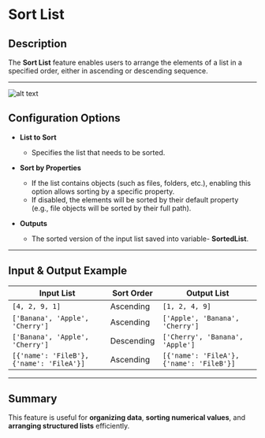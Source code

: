 # Sort List  

## Description

The **Sort List** feature enables users to arrange the elements of a list in a specified order, either in ascending or descending sequence.  

---  
![alt text](../../../assets/variable/sort-list.png)

## Configuration Options  

- **List to Sort**
  - Specifies the list that needs to be sorted.  

- **Sort by Properties** 
  - If the list contains objects (such as files, folders, etc.), enabling this option allows sorting by a specific property.  
  - If disabled, the elements will be sorted by their default property (e.g., file objects will be sorted by their full path).  

- **Outputs**
  - The sorted version of the input list saved into variable- **SortedList**.  

---  

## Input & Output Example  

| **Input List**                     | **Sort Order** | **Output List**                |
|--------------------------------------|---------------|--------------------------------|
| `[4, 2, 9, 1]`                      | Ascending     | `[1, 2, 4, 9]`                 |
| `['Banana', 'Apple', 'Cherry']`     | Ascending     | `['Apple', 'Banana', 'Cherry']`|
| `['Banana', 'Apple', 'Cherry']`     | Descending    | `['Cherry', 'Banana', 'Apple']`|
| `[{'name': 'FileB'}, {'name': 'FileA'}]` | Ascending | `[{'name': 'FileA'}, {'name': 'FileB'}]` |

---  

## Summary

This feature is useful for **organizing data**, **sorting numerical values**, and **arranging structured lists** efficiently.  